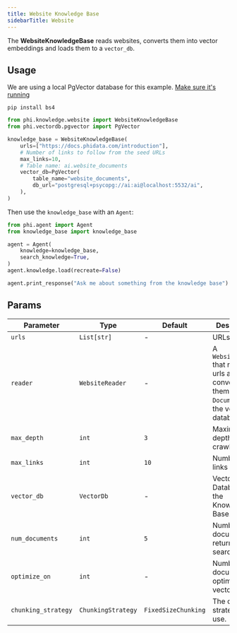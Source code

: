 ```yaml
---
title: Website Knowledge Base
sidebarTitle: Website
---
```


The **WebsiteKnowledgeBase** reads websites, converts them into vector embeddings and loads them to a `vector_db`.

## Usage

<Note>

We are using a local PgVector database for this example. [Make sure it's running](https://docs.phidata.com/vectordb/pgvector)

</Note>

```shell
pip install bs4
```

```python knowledge_base.py
from phi.knowledge.website import WebsiteKnowledgeBase
from phi.vectordb.pgvector import PgVector

knowledge_base = WebsiteKnowledgeBase(
    urls=["https://docs.phidata.com/introduction"],
    # Number of links to follow from the seed URLs
    max_links=10,
    # Table name: ai.website_documents
    vector_db=PgVector(
        table_name="website_documents",
        db_url="postgresql+psycopg://ai:ai@localhost:5532/ai",
    ),
)
```

Then use the `knowledge_base` with an `Agent`:

```python agent.py
from phi.agent import Agent
from knowledge_base import knowledge_base

agent = Agent(
    knowledge=knowledge_base,
    search_knowledge=True,
)
agent.knowledge.load(recreate=False)

agent.print_response("Ask me about something from the knowledge base")
```

## Params

| Parameter           | Type               | Default           | Description                                                                                       |
| ------------------- | ------------------ | ----------------- | ------------------------------------------------------------------------------------------------- |
| `urls`              | `List[str]`        | -                 | URLs to read                                                                                      |
| `reader`            | `WebsiteReader`    | -                 | A `WebsiteReader` that reads the urls and converts them into `Documents` for the vector database. |
| `max_depth`         | `int`              | `3`               | Maximum depth to crawl.                                                                           |
| `max_links`         | `int`              | `10`              | Number of links to crawl.                                                                         |
| `vector_db`         | `VectorDb`         | -                 | Vector Database for the Knowledge Base.                                                           |
| `num_documents`     | `int`              | `5`               | Number of documents to return on search.                                                          |
| `optimize_on`       | `int`              | -                 | Number of documents to optimize the vector db on.                                                 |
| `chunking_strategy` | `ChunkingStrategy` | `FixedSizeChunking` | The chunking strategy to use.                                                                     |
